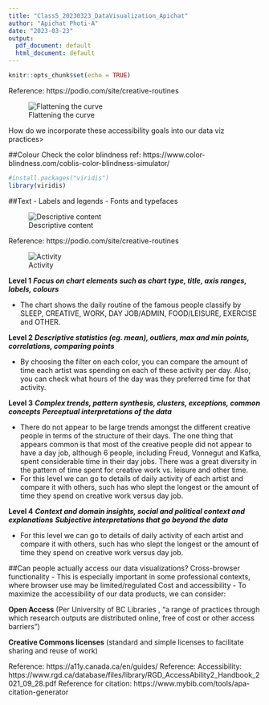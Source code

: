 ```yaml
---
title: "Class5_20230323_DataVisualization_Apichat"
author: "Apichat Photi-A"
date: "2023-03-23"
output:
  pdf_document: default
  html_document: default
---
```


```r
knitr::opts_chunk$set(echo = TRUE)
```

Reference: https://podio.com/site/creative-routines

![Flattening the curve](/Users/apichatphoti-a/Desktop/Data Science Course/5_Data visualization/07-visualization-main/Class5_picture1_Flattening the curve.png)

How do we incorporate these accessibility goals into our data viz practices> 

##Colour
Check the color blindness ref: https://www.color-blindness.com/coblis-color-blindness-simulator/

```r
#install.packages("viridis")
library(viridis)
```

##Text
- Labels and legends
- Fonts and typefaces 

![Descriptive content](/Users/apichatphoti-a/Desktop/Data Science Course/5_Data visualization/07-visualization-main/Class5_picture2_Descriptive content.png)

Reference: https://podio.com/site/creative-routines


![Activity](/Users/apichatphoti-a/Desktop/Data Science Course/5_Data visualization/07-visualization-main/Class5_picture3_Activity.png)

**Level 1** 
_**Focus on chart elements such as chart type, title, axis ranges, labels, colours**_

- The chart shows the daily routine of the famous people classify by SLEEP, CREATIVE, WORK, DAY JOB/ADMIN, FOOD/LEISURE, EXERCISE and OTHER.

**Level 2** 
_**Descriptive statistics (eg. mean), outliers, max and min points, correlations, comparing points**_

- By choosing the filter on each color, you can compare the amount of time each artist was spending on each of these activity per day. Also, you can check what hours of the day was they preferred time for that activity.

**Level 3** 
_**Complex trends, pattern synthesis, clusters, exceptions, common concepts**_
_**Perceptual interpretations of the data**_

- There do not appear to be large trends amongst the different creative people in terms of the structure of their days. The one thing that appears common is that most of the creative people did not appear to have a day job, although 6 people, including Freud, Vonnegut and Kafka, spent considerable time in their day jobs. There was a great diversity in the pattern of time spent for creative work vs. leisure and other time.
- For this level we can go to details of daily activity of each artist and compare it with others, such has who slept the longest or the amount of time they spend on creative work versus day job.

**Level 4** 
_**Context and domain insights, social and political context and explanations**_ 
_**Subjective interpretations that go beyond the data**_

- For this level we can go to details of daily activity of each artist and compare it with others, such has who slept the longest or the amount of time they spend on creative work versus day job.

##Can people actually access our data visualizations?
Cross-browser functionality - This is especially important in some professional contexts, where
browser use may be limited/regulated
Cost and accessibility - To maximize the accessibility of our data products, we can consider:

**Open Access**
(Per University of BC Libraries , “a range of practices
through which research outputs are distributed online, free of
cost or other access barriers”)

**Creative Commons licenses**
(standard and simple licenses to
facilitate sharing and reuse of work)

Reference: https://a11y.canada.ca/en/guides/
Reference: Accessibility: https://www.rgd.ca/database/files/library/RGD_AccessAbility2_Handbook_2021_09_28.pdf
Reference for citation: https://www.mybib.com/tools/apa-citation-generator